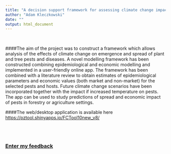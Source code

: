 ```yaml
---
title: "A decision support framework for assessing climate change impact on tree and plant pests and diseases"
author: "Adam Kleczkowski"
date: ""
output: html_document
---
```

<br>

####The aim of the project was to construct a framework which allows analysis of the effects of climate change on emergence and spread of plant and tree pests and diseases. A novel modelling framework has been constructed combining epidemiological and economic modelling and implemented in a user-friendly online app. The framework has been combined with a literature review to obtain estimates of epidemiological parameters and economic values (both market and non-market) for the selected pests and hosts. Future climate change scenarios have been incorporated together with the impact if increased temperature on pests. The app can be used to study predictions of spread and economic impact of pests in forestry or agriculture settings.

####The web/desktop application is available here <https://pztool.shinyapps.io/FCTool10new_v8/>


<br>
<br>

### [Enter my feedback](<https://forms.gle/KDotaeSrkSCrd4ve7>)